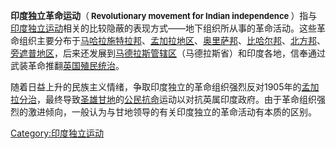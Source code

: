 '''印度独立革命运动'''（'''<font size="2"> Revolutionary movement for Indian independence </font>'''）指与[[印度独立运动|印度独立运动]]相关的比较隐蔽的表现方式——地下组织所从事的革命活动。这些革命组织主要分布于[[马哈拉施特拉邦|马哈拉施特拉邦]]、[[孟加拉|孟加拉地区]]、[[奥里萨邦|奥里萨邦]]、[[比哈尔邦|比哈尔邦]]、[[北方邦|北方邦]]、[[旁遮普地区|旁遮普地区]]，后来还发展到[[馬德拉斯省|马德拉斯管辖区]]（马德拉斯省）和印度各地，信奉通过武装革命推翻[[英属印度|英国殖民统治]]。

随着日益上升的民族主义情绪，争取印度独立的革命组织强烈反对1905年的[[孟加拉分治_(1905年)|孟加拉分治]]，最终导致[[圣雄甘地|圣雄甘地]]的[[公民抗命|公民抗命]]运动以对抗英属印度政府。由于革命组织强烈的激进倾向，一般认为与甘地领导的有关印度独立的革命活动有本质的区别。

[[Category:印度独立运动|Category:印度独立运动]]